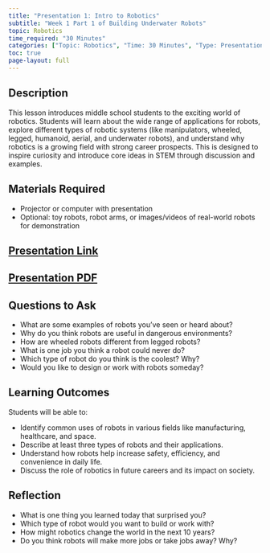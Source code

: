 ```yaml
---
title: "Presentation 1: Intro to Robotics"
subtitle: "Week 1 Part 1 of Building Underwater Robots"
topic: Robotics
time_required: "30 Minutes"
categories: ["Topic: Robotics", "Time: 30 Minutes", "Type: Presentation"]
toc: true
page-layout: full
---
```


## Description

This lesson introduces middle school students to the exciting world of robotics. Students will learn about the wide range of applications for robots, explore different types of robotic systems (like manipulators, wheeled, legged, humanoid, aerial, and underwater robots), and understand why robotics is a growing field with strong career prospects. This is designed to inspire curiosity and introduce core ideas in STEM through discussion and examples.

## Materials Required

- Projector or computer with presentation
- Optional: toy robots, robot arms, or images/videos of real-world robots for demonstration

## [Presentation Link](https://docs.google.com/presentation/d/1lBvxaRCd3KU_Ci5lfe21iA764TSjV_uB2NCJ-5d7bz0/edit?usp=sharing)

## [Presentation PDF](pdfs/IntrotoRobotics-HS_MS.pdf)

## Questions to Ask

- What are some examples of robots you’ve seen or heard about?
- Why do you think robots are useful in dangerous environments?
- How are wheeled robots different from legged robots?
- What is one job you think a robot could never do?
- Which type of robot do you think is the coolest? Why?
- Would you like to design or work with robots someday?

## Learning Outcomes

Students will be able to:

- Identify common uses of robots in various fields like manufacturing, healthcare, and space.
- Describe at least three types of robots and their applications.
- Understand how robots help increase safety, efficiency, and convenience in daily life.
- Discuss the role of robotics in future careers and its impact on society.

## Reflection

- What is one thing you learned today that surprised you?
- Which type of robot would you want to build or work with?
- How might robotics change the world in the next 10 years?
- Do you think robots will make more jobs or take jobs away? Why?